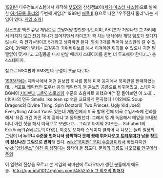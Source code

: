 {{{#!html
<object width="425" height="344"><param name="movie" value="http://www.youtube.com/v/7tRJxFzR-4A&hl=ko&fs=1&rel=0&color1=0x234900&color2=0x4e9e00"></param><param name="allowFullScreen" value="true"></param><param name="allowscriptaccess" value="always"></param><embed src="http://www.youtube.com/v/7tRJxFzR-4A&hl=ko&fs=1&rel=0&color1=0x234900&color2=0x4e9e00" type="application/x-shockwave-flash" allowscriptaccess="always" allowfullscreen="true" width="425" height="344"></embed></object>}}}

[[1991년]] 다우정보시스템에서 제작해 [[MSX]]와 삼성겜보이([[세가 마스터 시스템]])으로 발매한 [[아기공룡 둘리]]의 두번째 게임.[* 1988년 [[애플 II]] 용으로 나온 "우주전사 둘리"라는 게임이 있다. [http://www.hardcoregaming101.net/korea/part1/company-aproman.htm 게임 소개]]

횡스크롤 액션 슈팅 게임으로 그냥저냥 할만한 정도이며, 라이프가 거덜나면 그 자리에서 터지지 않고 [[잔기]] 하나가 없어지면서 라이프가 꽉 차는 방식이라 게임 템포가 끊기지 않는다. 즉 잔기=라이프 5개라고 생각하면 된다.
열쇠 3개를 먹어야 보스한테 갈 수 있으며, 3번째의 열쇠는 고길동과 가위바위보를 해서 이겨야만 획득할 수 있으나 지면 얄짤없이 쫓겨나고 고길동을 다시 만날 때까지 스테이지를 한번 더 루프해야 한다.(…) 총 4스테이지.

참고로 MSX판과 SMS판의 구성이 조금 다르다.

[[1993년]]에는 제작사에서 어떤 듣보잡 회사를 통해 미국 등지에서 북미판을 판매하었는데... 서포트 캐릭터인 도우너 등의 캐릭터가 웬 듣보잡 공룡으로 바뀌어있고, 스테이지 BGM이 [[치타맨]]과 [[그란히스토리아]] 수준의 초음파로 화했으며[* 잘 들어보면 이 노래... 너바나의 명곡 Smells like teen spirit을 교묘하게 편곡했다!! 이외에도 Soup Dragons의 Divine Thing, Spin Doctor의 Two Princes, Ugly Kid Joe의 Everything About You도 있는데 개발진에서 미국 발매 전에 미국 수입사측에 전화를 해서 '요즘 거긴 어떤 곡이 흥하냐'고 물어봤댄다. 그래서 몇 개 녹음해서 테잎을 보내줬더니 이런 짓을 해서 미국으로 보냈다고... 그리고 마지막 20초는... Schubert의 Erlkönig!!(슈베르트의 마왕)], 이것도 모자라 스테이지 클리어 시 나오는 둘리 일당의 그림이 '''너 누구냐 수준을 벗어나서 끔찍하다 못해 꿈에 튀어나오고 [[트라우마]]가 남을 정도의 정신나간 그림으로 변화'''해 있다. 
[[wiki:"북미판" 북미 수출용이라서]] 바꿨다지만 [[wiki:"양키센스" 이건 좀 심하다]]는 생각이 들 정도다.
[http://blog.naver.com/idd7?Redirect=Log&logNo=50016628929 문제의 괴룡도 나오므로 안구테러주의]

이 일련의 진상을 모르고 본 게임의 북미판에 트라우마가 생긴 분들에게 애도를...[[http://gomdol1012.egloos.com/4552525 그 최초의 피해자]]
